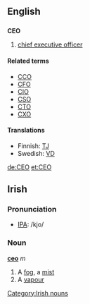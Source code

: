 ==English==
==={{initialism}}===
'''CEO'''

#[[chief executive officer]]

====Related terms====
*[[CCO]]
*[[CFO]]
*[[CIO]]
*[[CSO]]
*[[CTO]]
*[[CXO]]

====Translations====
*Finnish: [[TJ]]
*Swedish: [[VD]]

[[de:CEO]]
[[et:CEO]]

==Irish==
===Pronunciation===
*[[International Phonetic Alphabet|IPA]]: /kjo/

===Noun===
'''[[ceo]]''' ''m''

# A [[fog]], a [[mist]]
# A [[vapour]]

[[Category:Irish nouns]]